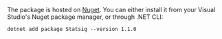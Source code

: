 The package is hosted on [Nuget](https://www.nuget.org/packages/Statsig/). You can either install it from your Visual Studio's Nuget package manager, or through .NET CLI:

```shell
dotnet add package Statsig --version 1.1.0
```
